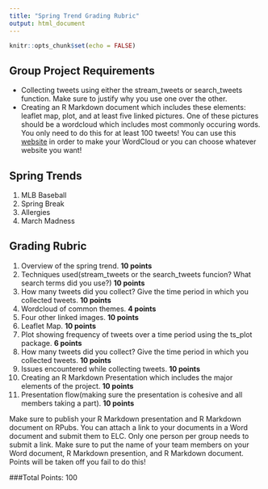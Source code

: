 ---
title: "Spring Trend Grading Rubric"
output: html_document
---

```{r setup, include=FALSE}
knitr::opts_chunk$set(echo = FALSE)
```

## Group Project Requirements
  - Collecting tweets using either the stream_tweets or search_tweets function. Make sure to justify why you use
    one over the other.
  - Creating an R Markdown document which includes these elements: leaflet map, plot, and at least five linked pictures.
    One of these pictures should be a wordcloud which includes most commonly occuring words. You only need to do this 
    for at least 100 tweets! You can use this [website](https://www.jasondavies.com/wordcloud/) in order to make
    your WordCloud or you can choose whatever website you want! 
  
## Spring Trends
  1. MLB Baseball
  2. Spring Break
  3. Allergies
  4. March Madness
  
## Grading Rubric
  1. Overview of the spring trend. <b>10 points</b>
  2. Techniques used(stream_tweets or the search_tweets funcion? What search terms did you use?) <b>10 points</b>
  3. How many tweets did you collect? Give the time period in which you collected tweets. <b>10 points</b>
  4. Wordcloud of common themes. <b>4 points</b>
  5. Four other linked images. <b>10 points</b>
  6. Leaflet Map. <b>10 points</b>
  7. Plot showing frequency of tweets over a time period using the ts_plot package. <b>6 points</b>
  8. How many tweets did you collect? Give the time period in which you collected tweets. <b>10 points</b>
  9. Issues encountered while collecting tweets. <b>10 points</b>
  10. Creating an R Markdown Presentation which includes the major elements of the project. <b>10 points </b>
  11. Presentation flow(making sure the presentation is cohesive and all members taking a part). <b>10 points</b>
  
Make sure to publish your R Markdown presentation and R Markdown document on RPubs. You can attach a link to your documents in a Word document and submit them to ELC. Only one person per group needs to submit a link. Make sure to put the name of your team members on your Word document, R Markdown presention, and R Markdown document. Points will be taken off you fail to do this!
  
###Total Points: 100

